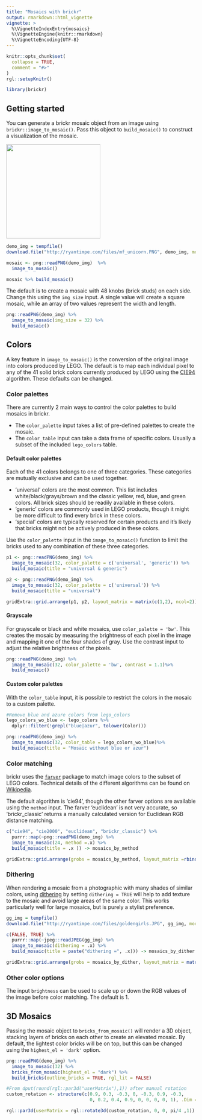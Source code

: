 ```yaml
---
title: "Mosaics with brickr"
output: rmarkdown::html_vignette
vignette: >
  %\VignetteIndexEntry{mosaics}
  %\VignetteEngine{knitr::rmarkdown}
  %\VignetteEncoding{UTF-8}
---
```


```r
knitr::opts_chunk$set(
  collapse = TRUE,
  comment = "#>"
)
rgl::setupKnitr()
```

```r
library(brickr)
```

## Getting started

You can generate a brickr mosaic object from an image using `brickr::image_to_mosaic()`. Pass this object to `build_mosaic()` to construct a visualization of the mosaic.

![](http://ryantimpe.com/files/mf_unicorn.PNG){ width='250px' }

```r
demo_img = tempfile() 
download.file("http://ryantimpe.com/files/mf_unicorn.PNG", demo_img, mode="wb")

mosaic <- png::readPNG(demo_img)  %>% 
  image_to_mosaic()

mosaic %>% build_mosaic()
```

The default is to create a mosaic with 48 knobs (brick studs) on each side. Change this using the `img_size` input. A single value will create a square mosaic, while an array of two values represent the width and length.

```r
png::readPNG(demo_img) %>% 
  image_to_mosaic(img_size = 32) %>% 
  build_mosaic()
```

## Colors

A key feature in `image_to_mosaic()` is the conversion of the original image into colors produced by LEGO. The default is to map each individual pixel to any of the 41 solid brick colors currently produced by LEGO using the [CIE94](https://en.wikipedia.org/wiki/Color_difference#CIE94) algorithm. These defaults can be changed.

### Color palettes

There are currently 2 main ways to control the color palettes to build mosaics in brickr. 

  - The `color_palette` input takes a list of pre-defined palettes to create the mosaic.
  - The `color_table` input can take a data frame of specific colors. Usually a subset of the included `lego_colors` table.

#### Default color palettes

Each of the 41 colors belongs to one of three categories. These categories are mutually exclusive and can be used together.

  - 'universal' colors are the most common. This list includes white/black/grays/brown and the classic yellow, red, blue, and green colors. All brick sizes should be readily available in these colors.
  - 'generic' colors are commonly used in LEGO products, though it might be more difficult to find every brick in these colors.
  - 'special' colors are typically reserved for certain products and it's likely that bricks might not be actively produced in these colors.
  
Use the `color_palette` input in the `image_to_mosaic()` function to limit the bricks used to any combination of these three categories.

```r
p1 <- png::readPNG(demo_img) %>% 
  image_to_mosaic(32, color_palette = c('universal', 'generic')) %>% 
  build_mosaic(title = "universal & generic")

p2 <- png::readPNG(demo_img) %>% 
  image_to_mosaic(32, color_palette = c('universal')) %>% 
  build_mosaic(title = "universal")

gridExtra::grid.arrange(p1, p2, layout_matrix = matrix(c(1,2), ncol=2))

```

#### Grayscale

For grayscale or black and white mosaics, use `color_palette = 'bw'`. This creates the mosaic by measuring the brightness of each pixel in the image and mapping it one of the four shades of gray. Use the contrast input to adjust the relative brightness of the pixels.

```r
png::readPNG(demo_img) %>% 
  image_to_mosaic(32, color_palette = 'bw', contrast = 1.1)%>% 
  build_mosaic()
```

#### Custom color palettes

With the `color_table` input, it is possible to restrict the colors in the mosaic to a custom palette. 

```r
#Remove blue and azure colors from lego_colors
lego_colors_wo_blue <- lego_colors %>% 
  dplyr::filter(!grepl("blue|azur", tolower(Color)))

png::readPNG(demo_img) %>% 
  image_to_mosaic(32, color_table = lego_colors_wo_blue)%>% 
  build_mosaic(title = "Mosaic without blue or azur")
```

### Color matching

brickr uses the [`farver`](https://CRAN.R-project.org/package=farver) package to match image colors to the subset of LEGO colors. Technical details of the different algorithms can be found on [Wikipedia](https://en.wikipedia.org/wiki/Color_difference).

The default algorithm is 'cie94', though the other farver options are available using the `method` input. The farver 'euclidean' is not very accurate, so 'brickr_classic' returns a manually calculated version for Euclidean RGB distance matching.

```r
c("cie94", "cie2000", "euclidean", "brickr_classic") %>% 
  purrr::map(~png::readPNG(demo_img) %>% 
  image_to_mosaic(24, method =.x) %>% 
  build_mosaic(title = .x )) -> mosaics_by_method

gridExtra::grid.arrange(grobs = mosaics_by_method, layout_matrix =rbind(c(1,2),c(3,4)))

```

### Dithering

When rendering a mosaic from a photographic with many shades of similar colors, using [dithering](https://en.wikipedia.org/wiki/Floyd%E2%80%93Steinberg_dithering) by setting `dithering = TRUE` will help to add texture to the mosaic and avoid large areas of the same color. This works particularly well for large mosaics, but is purely a stylist preference.

```r
gg_img = tempfile() 
download.file("http://ryantimpe.com/files/goldengirls.JPG", gg_img, mode="wb")

c(FALSE, TRUE) %>% 
  purrr::map(~jpeg::readJPEG(gg_img) %>% 
  image_to_mosaic(dithering = .x) %>% 
  build_mosaic(title = paste("dithering =", .x))) -> mosaics_by_dither

gridExtra::grid.arrange(grobs = mosaics_by_dither, layout_matrix = matrix(c(1,2), ncol=2))
```

### Other color options

The input `brightness` can be used to scale up or down the RGB values of the image before color matching. The default is 1.

## 3D Mosaics

Passing the mosaic object to `bricks_from_mosaic()` will render a 3D object, stacking layers of bricks on each other to create an elevated mosaic. By default, the lightest color bricks will be on top, but this can be changed using the `highest_el = 'dark'` option.

```r
png::readPNG(demo_img) %>% 
  image_to_mosaic(32) %>% 
  bricks_from_mosaic(highest_el = "dark") %>% 
  build_bricks(outline_bricks = TRUE, rgl_lit = FALSE)

#From dput(round(rgl::par3d("userMatrix"),1)) after manual rotation
custom_rotation <- structure(c(0.9, 0.3, -0.3, 0, -0.3, 0.9, -0.3, 
                               0, 0.2, 0.4, 0.9, 0, 0, 0, 0, 1), .Dim = c(4L, 4L))

rgl::par3d(userMatrix = rgl::rotate3d(custom_rotation, 0, 0, pi/4 ,1))
```
